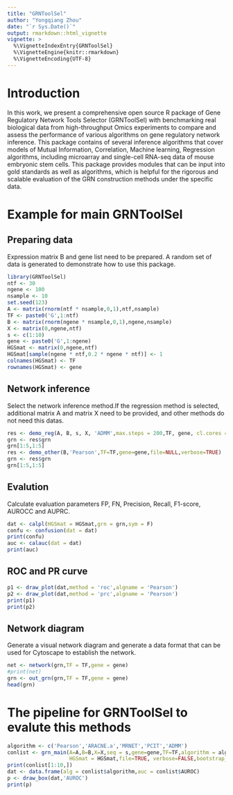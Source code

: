 ---
title: "GRNToolSel"
author: "Yongqiang Zhou"
date: "`r Sys.Date()`"
output: rmarkdown::html_vignette
vignette: >
  %\VignetteIndexEntry{GRNToolSel}
  %\VignetteEngine{knitr::rmarkdown}
  %\VignetteEncoding{UTF-8}
---

# Introduction

In this work, we present a comprehensive open source R package of Gene Regulatory Network Tools Selector (GRNToolSel) with benchmarking real biological data from high-throughput Omics experiments to compare and assess the performance of various algorithms on gene regulatory network inference. This package contains of several inference algorithms that cover models of Mutual Information, Correlation, Machine learning, Regression algorithms, including microarray and single-cell RNA-seq data of mouse embryonic stem cells. This package provides modules that can be input into gold standards as well as algorithms, which is helpful for the rigorous and scalable evaluation of the GRN construction methods under the specific data.


# Example for main GRNToolSel
## Preparing data
Expression matrix B and gene list need to be prepared. A random set of data is generated to demonstrate how to use this package.
```{r step1 data prepare}
library(GRNToolSel)
ntf <- 30
ngene <- 100
nsample <- 10
set.seed(123)
A <- matrix(rnorm(ntf * nsample,0,1),ntf,nsample)
TF <- paste0('G',1:ntf)
B <- matrix(rnorm(ngene * nsample,0,1),ngene,nsample)
X <- matrix(0,ngene,ntf)
s <- c(1:10)
gene <- paste0('G',1:ngene)
HGSmat <- matrix(0,ngene,ntf)
HGSmat[sample(ngene * ntf,0.2 * ngene * ntf)] <- 1
colnames(HGSmat) <- TF
rownames(HGSmat) <- gene
```

## Network inference
Select the network inference method.If the regression method is selected, additional matrix A and matrix X need to be provided, and other methods do not need this datas.
```{r step2 run_grn, echo=TRUE}
res <- demo_reg(A, B, s, X, 'ADMM',max.steps = 200,TF, gene, cl.cores = 2,file=NULL,verbose=TRUE)
grn <- res$grn 
grn[1:5,1:5]
res <- demo_other(B,'Pearson',TF=TF,gene=gene,file=NULL,verbose=TRUE)
grn <- res$grn 
grn[1:5,1:5]
```

## Evalution
Calculate evaluation parameters FP, FN, Precision, Recall, F1-score, AUROCC and AUPRC.
```{r step3 evalution}
dat <- calpl(HGSmat = HGSmat,grn = grn,sym = F)
confu <- confusion(dat = dat)
print(confu)
auc <- calauc(dat = dat)
print(auc)
```
## ROC and PR curve
```{r step4 ROC and PR curve, echo=TRUE, fig.height=5, fig.width=6.5, warning=FALSE}
p1 <- draw_plot(dat,method = 'roc',algname = 'Pearson')
p2 <- draw_plot(dat,method = 'prc',algname = 'Pearson')
print(p1)
print(p2)
```

## Network diagram
Generate a visual network diagram and generate a data format that can be used for Cytoscape to establish the network.
```{r step5 output or draw network}
net <- network(grn,TF = TF,gene = gene)
#print(net)
grn <- out_grn(grn,TF = TF,gene = gene)
head(grn)
```


# The pipeline for GRNToolSel to evalute this methods
```{r pipeline, echo=TRUE, fig.height=5, fig.width=6.5}
algorithm <- c('Pearson','ARACNE.a','MRNET','PCIT','ADMM')
conlist <- grn_main(A=A,B=B,X=X,seq = s,gene=gene,TF=TF,algorithm = algorithm,
                    HGSmat = HGSmat,file=TRUE, verbose=FALSE,bootstrap_num = 5,sym = FALSE)
print(conlist[1:10,])
dat <- data.frame(alg = conlist$algorithm,auc = conlist$AUROC)
p <- draw_box(dat,'AUROC')
print(p)
```

